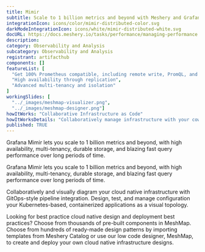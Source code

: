 ```yaml
---
title: Mimir
subtitle: Scale to 1 billion metrics and beyond with Meshery and Grafana Mimir
integrationIcon: icons/color/mimir-distributed-color.svg
darkModeIntegrationIcon: icons/white/mimir-distributed-white.svg
docURL: https://docs.meshery.io/tasks/performance/managing-performance
description: 
category: Observability and Analysis
subcategory: Observability and Analysis
registrant: artifacthub
components: []
featureList: [
  "Get 100% Prometheus compatible, including remote write, PromQL, and alerting",
  "High availability through replication",
  "Advanced multi-tenancy and isolation"
]
workingSlides: [
  "../_images/meshmap-visualizer.png",
  "../_images/meshmap-designer.png"]
howItWorks: "Collaborative Infrastructure as Code"
howItWorksDetails: "Collaboratively manage infrastructure with your coworkers synchronously sharing the same designs."
published: TRUE
---
```

<p>
Grafana Mimir lets you scale to 1 billion metrics and beyond, with high availability, multi-tenancy, durable storage, and blazing fast query performance over long periods of time.
</p>
<p>
    Grafana Mimir lets you scale to 1 billion metrics and beyond, with high availability, multi-tenancy, durable storage, and blazing fast query performance over long periods of time.
</p>
<p>
    Collaboratively and visually diagram your cloud native infrastructure with GitOps-style pipeline integration. Design, test, and manage configuration your Kubernetes-based, containerized applications as a visual topology.
</p>
<p>
    Looking for best practice cloud native design and deployment best practices? Choose from thousands of pre-built components in MeshMap. Choose from hundreds of ready-made design patterns by importing templates from Meshery Catalog or use our low code designer, MeshMap, to create and deploy your own cloud native infrastructure designs.
</p>
